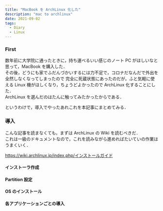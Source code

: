 ```yaml
---
title: "MacBook を ArchLinux 化した"
description: "mac to archlinux"
date: 2021-09-02
tags:
  - Diary
  - Linux
---
```


### First

数年前に大学院に通ったときに，持ち運べるいい感じのノート PC がほしいなと思って，MacBook を購入した．  
その後，どうにも家でふだんづかいするには力不足で，コロナだなんだで外出を全然しなくなってしまったので
完全に死蔵状態にあったのだが，ふと気軽に使える Linux 機がほしくなり，ちょうどよかったので ArchLinux 化することにした．  
ArchLinux を選んだのはたんに触ってみたかったからである．

というわけで，導入でやったあれこれを本記事にまとめてみる．

### 導入

こんな記事を読まなくても，まずは ArchLinux の Wiki を読むべきだ．  
これは一級のドキュメントなので，これを読みながら進めればたいていの作業はうまくいく．

https://wiki.archlinux.jp/index.php/インストールガイド

#### インストーラ作成

#### Partition 設定

#### OS のインストール

#### 各アプリケーションごとの導入

